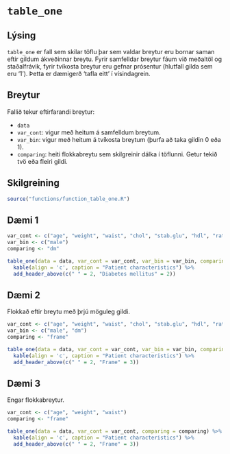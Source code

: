 # `table_one`

## Lýsing
`table_one` er fall sem skilar töflu þar sem valdar breytur eru bornar saman eftir gildum ákveðinnar breytu. Fyrir samfelldar breytur fáum við meðaltöl og staðalfrávik, fyrir tvíkosta breytur eru gefnar prósentur (hlutfall gilda sem eru '1'). Þetta er dæmigerð 'tafla eitt' í vísindagrein.

## Breytur
Fallið tekur eftirfarandi breytur:

* `data`
* `var_cont`: vigur með heitum á samfelldum breytum.
* `var_bin`: vigur með heitum á tvíkosta breytum (þurfa að taka gildin 0 eða 1).
* `comparing`: heiti flokkabreytu sem skilgreinir dálka í töflunni. Getur tekið tvö eða fleiri gildi.

## Skilgreining
```r
source("functions/function_table_one.R")
```

## Dæmi 1
```r
var_cont <- c("age", "weight", "waist", "chol", "stab.glu", "hdl", "ratio", "bp.1s")
var_bin <- c("male")
comparing <- "dm"

table_one(data = data, var_cont = var_cont, var_bin = var_bin, comparing = comparing) %>%
  kable(align = 'c', caption = "Patient characteristics") %>%
  add_header_above(c(" " = 2, "Diabetes mellitus" = 2))
```

## Dæmi 2
Flokkað eftir breytu með þrjú möguleg gildi.
```r
var_cont <- c("age", "weight", "waist", "chol", "stab.glu", "hdl", "ratio", "bp.1s")
var_bin <- c("male", "dm")
comparing <- "frame"

table_one(data = data, var_cont = var_cont, var_bin = var_bin, comparing = comparing) %>%
  kable(align = 'c', caption = "Patient characteristics") %>%
  add_header_above(c(" " = 2, "Frame" = 3))
```

## Dæmi 3
Engar flokkabreytur.
```r
var_cont <- c("age", "weight", "waist")
comparing <- "frame"

table_one(data = data, var_cont = var_cont, comparing = comparing) %>%
  kable(align = 'c', caption = "Patient characteristics") %>%
  add_header_above(c(" " = 2, "Frame" = 3))
```




